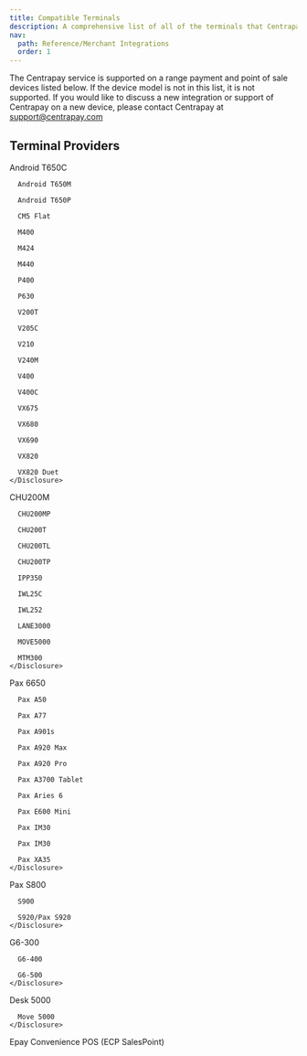 ```yaml
---
title: Compatible Terminals
description: A comprehensive list of all of the terminals that Centrapay supports.
nav:
  path: Reference/Merchant Integrations
  order: 1
---
```


The Centrapay service is supported on a range payment and point of sale devices listed below. If the device model is not in this list, it is not supported. If you would like to discuss a new integration or support of Centrapay on a new device, please contact Centrapay at support@centrapay.com

## Terminal Providers

 <Faq>
  <div>
    <Disclosure client:visible title="Verifone">
      Android T650C

      Android T650M

      Android T650P

      CM5 Flat

      M400

      M424

      M440

      P400

      P630

      V200T

      V205C

      V210

      V240M

      V400

      V400C

      VX675

      VX680

      VX690

      VX820

      VX820 Duet
    </Disclosure>
  </div>

  <div>
    <Disclosure client:visible title="Windcave">
      CHU200M

      CHU200MP

      CHU200T

      CHU200TL

      CHU200TP

      IPP350

      IWL25C

      IWL252

      LANE3000

      MOVE5000

      MTM300
    </Disclosure>
  </div>

  <div>
    <Disclosure client:visible title="Sektor">
      Pax 6650

      Pax A50

      Pax A77

      Pax A901s

      Pax A920 Max

      Pax A920 Pro

      Pax A3700 Tablet

      Pax Aries 6

      Pax E600 Mini

      Pax IM30

      Pax IM30

      Pax XA35
    </Disclosure>
  </div>

  <div>
    <Disclosure client:visible title="Smartpay">
      Pax S800

      S900

      S920/Pax S920
    </Disclosure>
  </div>

  <div>
    <Disclosure client:visible title="Invenco">
      G6-300

      G6-400

      G6-500
    </Disclosure>
  </div>

  <div>
    <Disclosure client:visible title="Skyzer">
      Desk 5000

      Move 5000
    </Disclosure>
  </div>

  <div>
    <Disclosure client:visible title="SalesPoint">
      Epay Convenience POS (ECP SalesPoint)
    </Disclosure>
  </div>
 </Faq>


